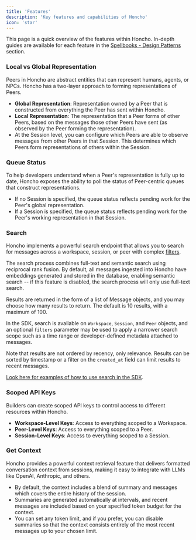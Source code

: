 ```yaml
---
title: 'Features'
description: 'Key features and capabilities of Honcho'
icon: 'star'
---
```


This page is a quick overview of the features within Honcho. In-depth
guides are available for each feature in the [Spellbooks - Design Patterns](../../guides/overview#design-patterns) section.

### Local vs Global Representation
Peers in Honcho are abstract entities that can represent humans, agents, or NPCs. Honcho has a two-layer approach to forming representations of Peers.
- **Global Representation**: Representation owned by a Peer that is constructed from everything the Peer has sent within Honcho.
- **Local Representation**: The representation that a Peer forms of other Peers, based on the messages those other Peers have sent (as observed by the Peer forming the representation).
- At the Session level, you can configure which Peers are able to observe messages from other Peers in that Session. This determines which Peers form representations of others within the Session.

### Queue Status
To help developers understand when a Peer's representation is fully up to date, Honcho exposes the ability to poll the status of Peer-centric queues that construct representations.
- If no Session is specified, the queue status reflects pending work for the Peer's global representation.
- If a Session is specified, the queue status reflects pending work for the Peer's working representation in that Session.

### Search
Honcho implements a powerful search endpoint that allows you to search for messages across a workspace, session, or peer with complex [filters](/v2/guides/using-filters).

The search process combines full-text and semantic search using reciprocal rank fusion. By default, all messages ingested into Honcho have embeddings generated and stored in the database, enabling semantic search -- if this feature is disabled, the search process will only use full-text search.

Results are returned in the form of a list of Message objects, and you may choose how many results to return. The default is 10 results, with a maximum of 100.

In the SDK, search is available on `Workspace`, `Session`, and `Peer` objects, and an optional `filters` parameter may be used to apply a narrower search scope such as a time range or developer-defined metadata attached to messages.

Note that results are not ordered by recency, only relevance. Results can be sorted by timestamp or a filter on the `created_at` field can limit results to recent messages.

[Look here for examples of how to use search in the SDK](/v2/guides/search).

### Scoped API Keys
Builders can create scoped API keys to control access to different resources within Honcho.
- **Workspace-Level Keys**: Access to everything scoped to a Workspace.
- **Peer-Level Keys**: Access to everything scoped to a Peer.
- **Session-Level Keys**: Access to everything scoped to a Session.

### Get Context
Honcho provides a powerful context retrieval feature that delivers formatted conversation context from sessions, making it easy to integrate with LLMs like OpenAI, Anthropic, and others.
- By default, the context includes a blend of summary and messages which covers the entire history of the session.
- Summaries are generated automatically at intervals, and recent messages are included based on your specified token budget for the context.
- You can set any token limit, and if you prefer, you can disable summaries so that the context consists entirely of the most recent messages up to your chosen limit.
